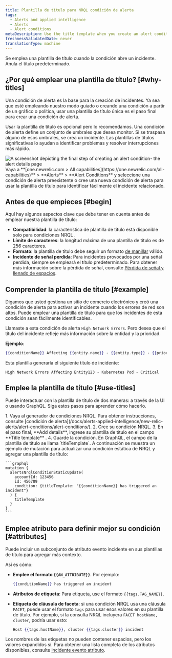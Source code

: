 ```yaml
---
title: Plantilla de título para NRQL condición de alerta
tags:
  - Alerts and applied intelligence
  - Alerts
  - Alert conditions
metaDescription: Use the title template when you create an alert condition so you can easily identify related incidents.
freshnessValidatedDate: never
translationType: machine
---
```


Se emplea una plantilla de título cuando la condición abre un incidente. Anula el título predeterminado.

## ¿Por qué emplear una plantilla de título? [#why-titles]

Una condición de alerta es la base para la creación de incidentes. Ya sea que esté empleando nuestro modo guiado o creando una condición a partir de un gráfico o política, usar una plantilla de título única es el paso final para crear una condición de alerta.

Usar la plantilla de título es opcional pero lo recomendamos. Una condición de alerta define un conjunto de umbrales que desea monitor. Si se traspasa alguno de esos umbrales, se crea un incidente. Las plantillas de títulos significativas lo ayudan a identificar problemas y resolver interrupciones más rápido.

<img title="alert details page" alt="A screenshot depicting the final step of creating an alert condition- the alert details page" src="/images/alerts_screenshot-crop_adding-alert-details-to-an-alert-condition.webp" />

<figcaption>
  Vaya a <DNT>**[one.newrelic.com &gt; All capabilities](https://one.newrelic.com/all-capabilities)**</DNT> &gt; <DNT>**Alerts** </DNT>&gt; <DNT>**Alert Conditions**</DNT> y seleccione una condición de alerta preexistente o cree una nueva condición de alerta para usar la plantilla de título para identificar fácilmente el incidente relacionado.
</figcaption>

## Antes de que empieces [#begin]

Aquí hay algunos aspectos clave que debe tener en cuenta antes de emplear nuestra plantilla de título:

* **Compatibilidad**: la característica de plantilla de título está disponible solo para condiciones NRQL .
* **Límite de caracteres**: la longitud máxima de una plantilla de título es de 256 caracteres.
* **Formato**: la plantilla de título debe seguir un formato [de manillar](https://handlebarsjs.com/guide/) válido.
* **Incidente de señal perdida**: Para incidentes provocados por una señal perdida, siempre se empleará el título predeterminado. Para obtener más información sobre la pérdida de señal, consulte [Pérdida de señal y llenado de espacios](/docs/apis/nerdgraph/examples/nerdgraph-api-loss-signal-gap-filling/).

## Comprender la plantilla de título [#example]

Digamos que usted gestiona un sitio de comercio electrónico y creó una condición de alerta para activar un incidente cuando los errores de red son altos. Puede emplear una plantilla de título para que los incidentes de esta condición sean fácilmente identificables.

Llamaste a esta condición de alerta `High Network Errors`. Pero desea que el título del incidente refleje más información sobre la entidad y la prioridad.

**Ejemplo**:

```handlebars
{{conditionName}} Affecting {{entity.name}} - {{entity.type}} - {{priority}}
```

Esta plantilla generaría el siguiente título de incidente:

```
High Network Errors Affecting Entity123 - Kubernetes Pod - Critical
```

## Emplee la plantilla de título [#use-titles]

Puede interactuar con la plantilla de título de dos maneras: a través de la UI o usando GraphQL. Siga estos pasos para aprender cómo hacerlo.

<CollapserGroup>
  <Collapser id="template-ui" title="Crear una plantilla de título en la UI">
    1. Vaya al generador de condiciones NRQL. Para obtener instrucciones, consulte [condición de alerta](/docs/alerts-applied-intelligence/new-relic-alerts/alert-conditions/alert-conditions/).
    2. Cree su condición NRQL.
    3. En el paso final, **Add details**, ingrese su plantilla de título en el campo **Title template** .
    4. Guarde la condición.
  </Collapser>

  <Collapser id="template-ui" title="Crea una plantilla de título en GraphQL">
    En GraphQL, el campo de la plantilla de título se llama `titleTemplate`. A continuación se muestra un ejemplo de mutación para actualizar una condición estática de NRQL y agregar una plantilla de título:

    ```graphql
    mutation {
      alertsNrqlConditionStaticUpdate(
        accountId: 123456
        id: 456789
        condition: {titleTemplate: "{{conditionName}} has triggered an incident"}
      ) {
        titleTemplate
      }
    }
    ```
  </Collapser>
</CollapserGroup>

## Emplee atributo para definir mejor su condición [#attributes]

Puede incluir un subconjunto de atributo evento incidente en sus plantillas de título para agregar más contexto.

Así es cómo:

* **Emplee el formato `{{AN_ATTRIBUTE}}`**. Por ejemplo:

  ```handlebars
  {{conditionName}} has triggered an incident
  ```

* **Atributos de etiqueta**: Para etiqueta, use el formato `{{tags.TAG_NAME}}`.

* **Etiqueta de cláusula de faceta**: si una condición NRQL usa una cláusula `FACET`, puede usar el formato `tags` para usar esos valores en su plantilla de título. Por ejemplo, si la consulta NRQL incluyera `FACET hostName, cluster`, podría usar esto:

  ```handlebars
  Host {{tags.hostName}}, cluster {{tags.cluster}} incident
  ```

Los nombres de las etiquetas no pueden contener espacios, pero los valores expandidos sí. Para obtener una lista completa de los atributos disponibles, consulte [incidente evento atributo](/docs/alerts-applied-intelligence/new-relic-alerts/advanced-alerts/understand-technical-concepts/incident-event-attributes).